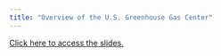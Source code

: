 ```yaml
---
title: "Overview of the U.S. Greenhouse Gas Center"
---
```


[Click here to access the slides.](https://docs.google.com/presentation/d/15ax7Bt66zDZrybdcnL8Af9Zwb1-qdgrj/edit?usp=drive_link&ouid=116468201218450695804&rtpof=true&sd=true)